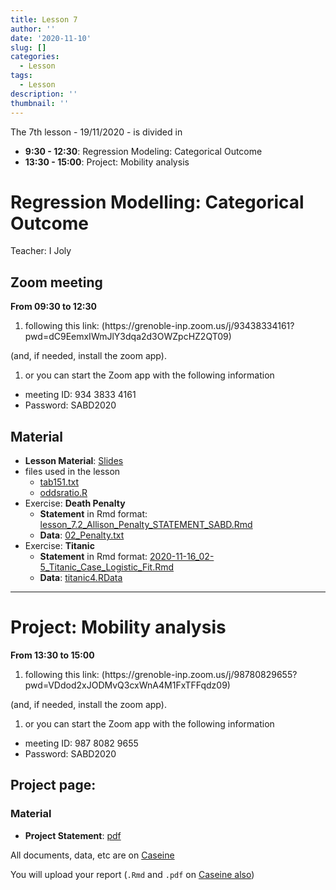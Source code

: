 ```yaml
---
title: Lesson 7
author: ''
date: '2020-11-10'
slug: []
categories:
  - Lesson
tags:
  - Lesson
description: ''
thumbnail: ''
---
```


The 7th lesson - 19/11/2020 - is divided in

- **9:30 - 12:30**: [Regression Modeling: Categorical Outcome]{#Regression}
- **13:30 - 15:00**: [Project: Mobility analysis]{#Project}


# Regression Modelling: Categorical Outcome {#Regression}

Teacher: I Joly 

## Zoom meeting

**From 09:30 to 12:30**

1. following this link: (https://grenoble-inp.zoom.us/j/93438334161?pwd=dC9EemxIWmJlY3dqa2d3OWZpcHZ2QT09)

(and, if needed, install the zoom app).

1. or you can start the Zoom app with the following information
  + meeting ID: 934 3833 4161
  + Password: SABD2020


## Material

- **Lesson Material**: [Slides](/Data-pdf/lesson_7.1_Logistic_Reg.pdf)
- files used in the lesson 
  + [tab151.txt](/Data-pdf/logistic/Tab151.txt)
  + [oddsratio.R](/Data-pdf/logistic/oddsratio.R)
- Exercise: **Death Penalty**
  + **Statement** in Rmd format: [lesson_7.2_Allison_Penalty_STATEMENT_SABD.Rmd](/Data-pdf/logistic/lesson_7.2_Allison_Penalty_STATEMENT_SABD.Rmd)
  + **Data**: [02_Penalty.txt](/Data-pdf/logistic/02_Penalty.txt)
- Exercise: **Titanic**
  + **Statement** in Rmd format: [2020-11-16_02-5_Titanic_Case_Logistic_Fit.Rmd](/Data-pdf/logistic/2020-11-16_02-5_Titanic_Case_Logistic_Fit.Rmd)
  + **Data**: [titanic4.RData](/Data-pdf/logistic/titanic4.RData)


***

# Project: Mobility analysis {#Project}

**From 13:30 to 15:00**

1. following this link: (https://grenoble-inp.zoom.us/j/98780829655?pwd=VDdod2xJODMvQ3cxWnA4M1FxTFFqdz09)

(and, if needed, install the zoom app).

1. or you can start the Zoom app with the following information
  + meeting ID: 987 8082 9655
  + Password: SABD2020



## Project page:

### Material

- **Project Statement**: [pdf](/Data-pdf/SABD_Project_2020_V2.pdf)


All documents, data, etc are on [Caseine](https://moodle.caseine.org/course/view.php?id=644&sectionid=5661)

You will upload your report (`.Rmd` and `.pdf` on [Caseine also](https://moodle.caseine.org/mod/groupselect/view.php?id=32895))


